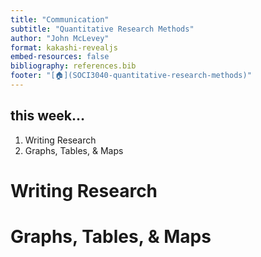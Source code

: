 ```yaml
---
title: "Communication"
subtitle: "Quantitative Research Methods"
author: "John McLevey"
format: kakashi-revealjs
embed-resources: false
bibliography: references.bib
footer: "[🏠](SOCI3040-quantitative-research-methods)"
---
```


## this week...

1. Writing Research
2. Graphs, Tables, & Maps

# Writing Research

# Graphs, Tables, & Maps
